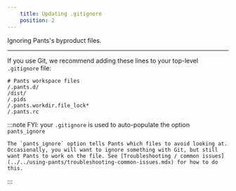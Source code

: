 ```yaml
---
    title: Updating .gitignore
    position: 2
---
```



Ignoring Pants's byproduct files.

---

If you use Git, we recommend adding these lines to your top-level `.gitignore` file:

```text title=".gitignore"
# Pants workspace files
/.pants.d/
/dist/
/.pids
/.pants.workdir.file_lock*
/.pants.rc
```

:::note FYI: your `.gitignore` is used to auto-populate the option `pants_ignore`

    The `pants_ignore` option tells Pants which files to avoid looking at. Occasionally, you will want to ignore something with Git, but still want Pants to work on the file. See [Troubleshooting / common issues](../../using-pants/troubleshooting-common-issues.mdx) for how to do this.

:::

